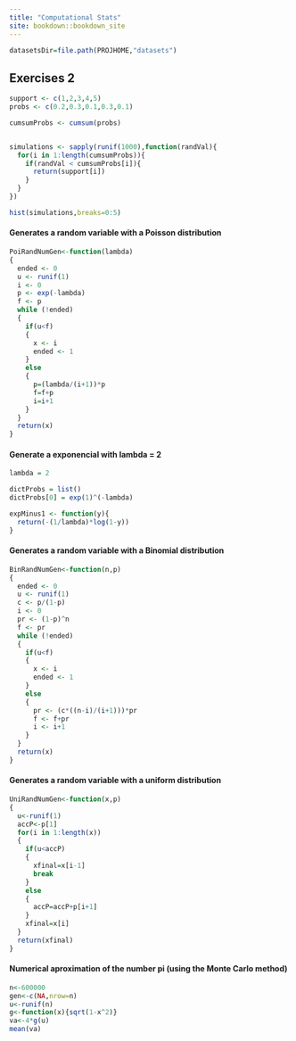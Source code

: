 ```yaml
---
title: "Computational Stats"
site: bookdown::bookdown_site
---
```


```r
datasetsDir=file.path(PROJHOME,"datasets")
```


## Exercises 2


```r
support <- c(1,2,3,4,5)
probs <- c(0.2,0.3,0.1,0.3,0.1)

cumsumProbs <- cumsum(probs)


simulations <- sapply(runif(1000),function(randVal){
  for(i in 1:length(cumsumProbs)){
    if(randVal < cumsumProbs[i]){
      return(support[i])
    }
  }
})

hist(simulations,breaks=0:5)

```

#### Generates a random variable with a Poisson distribution
```r

PoiRandNumGen<-function(lambda)
{
  ended <- 0
  u <- runif(1)
  i <- 0
  p <- exp(-lambda)
  f <- p
  while (!ended) 
  {
    if(u<f)
    {
      x <- i
      ended <- 1
    }
    else
    {
      p=(lambda/(i+1))*p
      f=f+p
      i=i+1
    }  
  }
  return(x)
}

```

#### Generate a exponencial with lambda = 2
```r

lambda = 2

dictProbs = list()
dictProbs[0] = exp(1)^(-lambda)

expMinus1 <- function(y){
  return(-(1/lambda)*log(1-y))
}

```

#### Generates a random variable with a Binomial distribution
```r

BinRandNumGen<-function(n,p)
{
  ended <- 0
  u <- runif(1)
  c <- p/(1-p)
  i <- 0
  pr <- (1-p)^n
  f <- pr
  while (!ended) 
  {
    if(u<f)
    {
      x <- i
      ended <- 1
    }
    else
    {
      pr <- (c*((n-i)/(i+1)))*pr
      f <- f+pr
      i <- i+1
    }
  }
  return(x)
}


```
#### Generates a random variable with a uniform distribution
```r

UniRandNumGen<-function(x,p)
{
  u<-runif(1)
  accP<-p[1]
  for(i in 1:length(x))
  {
    if(u<accP)
    {
      xfinal=x[i-1]
      break
    }
    else
    {
      accP=accP+p[i+1]
    }
    xfinal=x[i]
  }
  return(xfinal)
}

```
#### Numerical aproximation of the number pi (using the Monte Carlo method)
```r

n<-600000
gen<-c(NA,nrow=n)
u<-runif(n)
g<-function(x){sqrt(1-x^2)}
va<-4*g(u)
mean(va)

```
